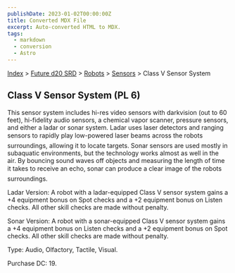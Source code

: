 ```yaml
---
publishDate: 2023-01-02T00:00:00Z
title: Converted MDX File
excerpt: Auto-converted HTML to MDX.
tags:
  - markdown
  - conversion
  - Astro
---
```






[Index](-index) > [Future d20 SRD](future-d20-srd-index) > [Robots](future-d20-srd-robots-index) > [Sensors](future-d20-srd-robots-sensors-index) > Class V Sensor System




## Class V Sensor System (PL 6)


This sensor system includes hi-res video sensors with darkvision (out to 60 feet), hi-fidelity audio sensors, a chemical vapor scanner, pressure sensors, and either a ladar or sonar system. Ladar uses laser detectors and ranging sensors to rapidly play low-powered laser beams across the robots surroundings, allowing it to locate targets. Sonar sensors are used mostly in subaquatic environments, but the technology works almost as well in the air. By bouncing sound waves off objects and measuring the length of time it takes to receive an echo, sonar can produce a clear image of the robots surroundings.


Ladar Version: A robot with a ladar-equipped Class V sensor system gains a +4 equipment bonus on Spot checks and a +2 equipment bonus on Listen checks. All other skill checks are made without penalty.


Sonar Version: A robot with a sonar-equipped Class V sensor system gains a +4 equipment bonus on Listen checks and a +2 equipment bonus on Spot checks. All other skill checks are made without penalty.


Type: Audio, Olfactory, Tactile, Visual.


Purchase DC: 19.



